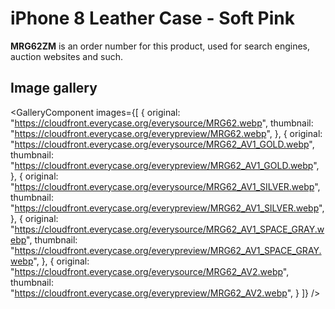 
# iPhone 8 Leather Case - Soft Pink

<Callout type='info' emoji='👉🏻'>**MRG62ZM** is an order number for this product, used for search engines, auction websites and such.</Callout>

## Image gallery

<GalleryComponent
    images={[
      {
        original: "https://cloudfront.everycase.org/everysource/MRG62.webp",
        thumbnail: "https://cloudfront.everycase.org/everypreview/MRG62.webp",
      },
      {
        original: "https://cloudfront.everycase.org/everysource/MRG62_AV1_GOLD.webp",
        thumbnail: "https://cloudfront.everycase.org/everypreview/MRG62_AV1_GOLD.webp",
      },
      {
        original: "https://cloudfront.everycase.org/everysource/MRG62_AV1_SILVER.webp",
        thumbnail: "https://cloudfront.everycase.org/everypreview/MRG62_AV1_SILVER.webp",
      },
      {
        original: "https://cloudfront.everycase.org/everysource/MRG62_AV1_SPACE_GRAY.webp",
        thumbnail: "https://cloudfront.everycase.org/everypreview/MRG62_AV1_SPACE_GRAY.webp",
      },
      {
        original: "https://cloudfront.everycase.org/everysource/MRG62_AV2.webp",
        thumbnail: "https://cloudfront.everycase.org/everypreview/MRG62_AV2.webp",
      }
    ]}
  />
